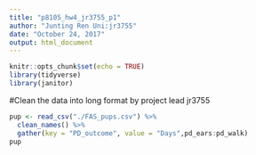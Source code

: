 ```yaml
---
title: "p8105_hw4_jr3755_p1"
author: "Junting Ren Uni:jr3755"
date: "October 24, 2017"
output: html_document
---
```


```r
knitr::opts_chunk$set(echo = TRUE)
library(tidyverse)
library(janitor)
```

#Clean the data into long format by project lead jr3755
```r
pup <- read_csv("./FAS_pups.csv") %>% 
  clean_names() %>%
  gather(key = "PD_outcome", value = "Days",pd_ears:pd_walk)
pup
```

